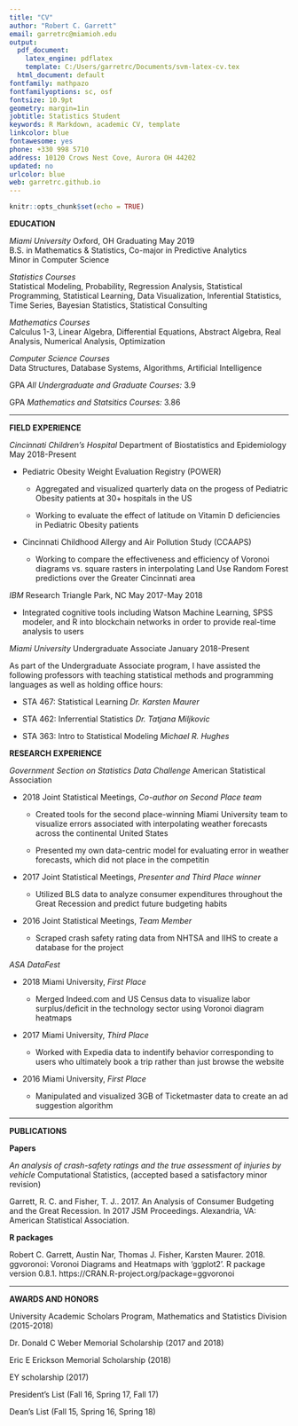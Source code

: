 ```yaml
---
title: "CV"
author: "Robert C. Garrett"
email: garretrc@miamioh.edu
output:
  pdf_document:
    latex_engine: pdflatex
    template: C:/Users/garretrc/Documents/svm-latex-cv.tex
  html_document: default
fontfamily: mathpazo
fontfamilyoptions: sc, osf
fontsize: 10.9pt
geometry: margin=1in
jobtitle: Statistics Student
keywords: R Markdown, academic CV, template
linkcolor: blue
fontawesome: yes
phone: +330 998 5710
address: 10120 Crows Nest Cove, Aurora OH 44202
updated: no
urlcolor: blue
web: garretrc.github.io
---
```


```r
knitr::opts_chunk$set(echo = TRUE)
```

\vspace{4mm}

**EDUCATION**  

*Miami University* Oxford, OH \hfill Graduating May 2019  
B.S. in Mathematics & Statistics, Co-major in Predictive Analytics   
Minor in Computer Science

*Statistics Courses*  
Statistical Modeling, Probability, Regression Analysis, Statistical Programming, Statistical Learning, Data Visualization, Inferential Statistics, Time Series, Bayesian Statistics, Statistical Consulting

*Mathematics Courses*  
Calculus 1-3, Linear Algebra, Differential Equations, Abstract Algebra, Real Analysis, Numerical Analysis, Optimization

*Computer Science Courses*  
Data Structures, Database Systems, Algorithms, Artificial Intelligence

GPA *All Undergraduate and Graduate Courses:* 3.9

GPA *Mathematics and Statsitics Courses:* 3.86

***


**FIELD EXPERIENCE**

*Cincinnati Children's Hospital* Department of Biostatistics and Epidemiology \hfill May 2018-Present

- Pediatric Obesity Weight Evaluation Registry (POWER)

    + Aggregated and visualized quarterly data on the progess of Pediatric Obesity patients at 30+ hospitals in the US

    + Working to evaluate the effect of latitude on Vitamin D deficiencies in Pediatric Obesity patients
    
- Cincinnati Childhood Allergy and Air Pollution Study (CCAAPS)

    + Working to compare the effectiveness and efficiency of Voronoi diagrams vs. square rasters in interpolating Land Use Random Forest predictions over the Greater Cincinnati area
    
*IBM* Research Triangle Park, NC \hfill May 2017-May 2018  

- Integrated cognitive tools including Watson Machine Learning, SPSS modeler, and R into blockchain networks in order to provide real-time analysis to users

*Miami University* Undergraduate Associate \hfill January 2018-Present

As part of the Undergraduate Associate program, I have assisted the following professors with teaching statistical methods and programming languages as well as holding office hours:

- STA 467: Statistical Learning *Dr. Karsten Maurer*

- STA 462: Inferrential Statistics *Dr. Tatjana Miljkovic*

- STA 363: Intro to Statistical Modeling *Michael R. Hughes*

\newpage

**RESEARCH EXPERIENCE**

*Government Section on Statistics Data Challenge* American Statistical Association

- 2018 Joint Statistical Meetings, *Co-author on Second Place team*

    + Created tools for the second place-winning Miami University team to visualize errors associated with interpolating weather forecasts across the continental United States
    
    + Presented my own data-centric model for evaluating error in weather forecasts, which did not place in the competitin

- 2017 Joint Statistical Meetings, *Presenter and Third Place winner*

    + Utilized BLS data to analyze consumer expenditures throughout the Great Recession and predict future budgeting habits

- 2016 Joint Statistical Meetings, *Team Member*

    + Scraped crash safety rating data from NHTSA and IIHS to create a database for the project

*ASA DataFest*

- 2018 Miami University, *First Place*

    + Merged Indeed.com and US Census data to visualize labor surplus/deficit in the technology sector using Voronoi diagram heatmaps

- 2017 Miami University, *Third Place*

    + Worked with Expedia data to indentify behavior corresponding to users who ultimately book a trip rather than just browse the website

- 2016 Miami University, *First Place*

    + Manipulated and visualized 3GB of Ticketmaster data to create an ad suggestion algorithm

***

**PUBLICATIONS**

**Papers**

*An analysis of crash-safety ratings and the true assessment of injuries by vehicle* Computational Statistics, (accepted based a satisfactory minor revision)

Garrett, R. C. and Fisher, T. J.. 2017. An Analysis of Consumer Budgeting and the Great Recession. In 2017 JSM Proceedings. Alexandria, VA: American Statistical Association.

**R packages**

Robert C. Garrett, Austin Nar, Thomas J. Fisher, Karsten Maurer. 2018.  ggvoronoi: Voronoi Diagrams and Heatmaps with 'ggplot2'. R package version 0.8.1.
https://CRAN.R-project.org/package=ggvoronoi

***

**AWARDS AND HONORS**

University Academic Scholars Program, Mathematics and Statistics Division (2015-2018)

Dr. Donald C Weber Memorial Scholarship (2017 and 2018)

Eric E Erickson Memorial Scholarship (2018)

EY scholarship (2017)

President's List (Fall 16, Spring 17, Fall 17)

Dean's List (Fall 15, Spring 16, Spring 18)
